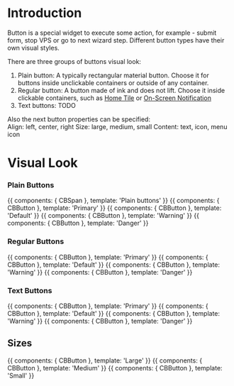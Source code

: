 
<Meta title="4 - Components/Basic/Button" component={CBButton} />

# Introduction

Button is a special widget to execute some action, for example - submit form, stop VPS or go to next  wizard step. Different button types have their own visual styles.

There are three groups of buttons visual look: 
1. Plain button: A typically rectangular material button. Choose it for buttons inside unclickable containers or outside of any container.
2. Regular button: A button made of ink and does not lift. Choose it inside clickable containers, such as [Home Tile](/ui-kit/views/tile/home) or [On-Screen Notification](/app-kit/common/notifications/visualization#on-screen-notifications)
3. Text buttons: TODO

Also the next button properties can be specified:   
 Align: left, center, right
 Size: large, medium, small
 Content: text, icon, menu icon

# Visual Look 
### Plain Buttons
    
<Preview>
<Story name="Plain">
    {{ 
      components: { CBSpan },                     
      template: '<CBSpan>Plain buttons</CBSpan>'
    }}
  </Story>
<Story name="PlainPrimary">
    {{ 
      components: { CBButton },                     
      template: '<CBButton type="primary" plain>Primary</CBButton>'
    }}
  </Story>
  <Story name="PlainDefault">
    {{ 
      components: { CBButton },                     
      template: '<CBButton type="default" plain>Default</CBButton>'
    }}
  </Story>
  <Story name="PlainWarning">
    {{ 
      components: { CBButton },                     
      template: '<CBButton type="warning" plain>Warning</CBButton>'
    }}
  </Story>
  <Story name="PlainDanger">
    {{ 
      components: { CBButton },                     
      template: '<CBButton type="danger" plain>Danger</CBButton>'
    }}
  </Story>
</Preview>

### Regular Buttons
        
<Preview>
<Story name="RegularPrimary">
    {{ 
      components: { CBButton },                     
      template: '<CBButton type="primary">Primary</CBButton>'
    }}
  </Story>
  <Story name="RegularDefault">
    {{ 
      components: { CBButton },                     
      template: '<CBButton type="default">Default</CBButton>'
    }}
  </Story>
  <Story name="RegularWarning">
    {{ 
      components: { CBButton },                     
      template: '<CBButton type="warning">Warning</CBButton>'
    }}
  </Story>
  <Story name="RegularDanger">
    {{ 
      components: { CBButton },                     
      template: '<CBButton type="danger">Danger</CBButton>'
    }}
  </Story>
</Preview>

### Text Buttons
        
<Preview>
<Story name="TextPrimary">
    {{ 
      components: { CBButton },                     
      template: '<CBButton type="text primary">Primary</CBButton>'
    }}
  </Story>
  <Story name="TextDefault">
    {{ 
      components: { CBButton },                     
      template: '<CBButton type="text default">Default</CBButton>'
    }}
  </Story>
  <Story name="TextWarning">
    {{ 
      components: { CBButton },                     
      template: '<CBButton type="text warning">Warning</CBButton>'
    }}
  </Story>
  <Story name="-TextDanger">
    {{ 
      components: { CBButton },                     
      template: '<CBButton type="text danger">Danger</CBButton>'
    }}
  </Story>
</Preview>

## Sizes
<Preview>
<Story name="SizeLarge">
    {{ 
      components: { CBButton },                     
      template: '<CBButton>Large</CBButton>'
    }}
</Story>
<Story name="SizeMedium">
    {{ 
      components: { CBButton },                     
      template: '<CBButton size="medium">Medium</CBButton>'
    }}
</Story>
<Story name="SizeSmall"> 
    {{ 
      components: { CBButton },                     
      template: '<CBButton size="small">Small</CBButton>'
    }}
  </Story>
</Preview>
